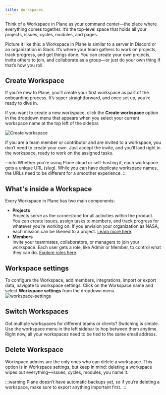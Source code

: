 ```yaml
---
title: Workspaces
---
```


Think of a Workspace in Plane as your command center—the place where everything comes together. It’s the top-level space that holds all your projects, issues, cycles, modules, and pages.

Picture it like this: a Workspace in Plane is similar to a server in Discord or an organization in Slack. It’s where your team gathers to work on projects, track progress, and get things done. You can create your own projects, invite others to join, and collaborate as a group—or just do your own thing if that’s how you roll.

## Create Workspace

If you’re new to Plane, you’ll create your first workspace as part of the onboarding process. It’s super straightforward, and once set up, you’re ready to dive in. 

If you want to create a new workspace, click the **Create workspace** option in the dropdown menu that appears when you select your current workspace name at the top left of the sidebar.

![Create workspace](https://media.docs.plane.so/workspaces/create-workspace.webp#center)

If you are a team member or contributor and are invited to a workspace, you don’t need to create your own. Just accept the invite, and you’ll land right in the workspace, ready to work on the assigned tasks.

:::info
Whether you’re using Plane cloud or self-hosting it, each workspace gets a unique URL (slug). While you can have duplicate workspace names, the URLs need to be different for a smoother experience.
:::

## What's inside a Workspace
Every Workspace in Plane has two main components:

- **Projects**  
Projects serve as the cornerstone for all activities within the product. You can create issues, assign tasks to members, and track progress for whatever you’re working on. If you envision your organization as NASA, each mission can be likened to a project. [Learn more here](/core-concepts/projects/overview).
- **Members**  
Invite your teammates, collaborators, or managers to join your workspace. Each user gets a role, like Admin or Member, to control what they can do. [Explore roles here](/core-concepts/workspaces/members).

## Workspace settings
To configure the Workspace, add members, integrations, import or export data, navigate to workspace settings. Click on the Workspace name and select **Workspace settings** from the dropdown menu.
![workspace-settings](https://media.docs.plane.so/workspaces/workspace-settings.webp#center)

## Switch Workspaces
Got multiple workspaces for different teams or clients? Switching is simple. Use the workspace menu in the left sidebar to hop between them anytime. Right now, all your workspaces need to be tied to the same email address.

## Delete Workspace
Workspace admins are the only ones who can delete a workspace. This option is in Workspace settings, but keep in mind: deleting a workspace wipes out everything—issues, cycles, modules, you name it.

:::warning
Plane doesn’t have automatic backups yet, so if you’re deleting a workspace, make sure to export anything important first.
:::
